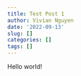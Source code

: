 ```yaml
---
title: Test Post 1
author: Vivian Nguyen
date: '2022-09-13'
slug: []
categories: []
tags: []
---
```


Hello world!